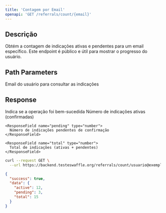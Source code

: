 ```yaml
---
title: 'Contagem por Email'
openapi: 'GET /referrals/count/{email}'
---
```


## Descrição

Obtém a contagem de indicações ativas e pendentes para um email específico. Este endpoint é público e útil para mostrar o progresso do usuário.

## Path Parameters

<ParamField path="email" type="string" required>
  Email do usuário para consultar as indicações
</ParamField>

## Response

<ResponseField name="success" type="boolean">
  Indica se a operação foi bem-sucedida
</ResponseField>

<ResponseField name="data" type="object">
  <Expandable title="properties">
    <ResponseField name="active" type="number">
      Número de indicações ativas (confirmadas)
    </ResponseField>

    <ResponseField name="pending" type="number">
      Número de indicações pendentes de confirmação
    </ResponseField>

    <ResponseField name="total" type="number">
      Total de indicações (ativas + pendentes)
    </ResponseField>
  </Expandable>
</ResponseField>

<RequestExample>

```bash
curl --request GET \
  --url https://backend.testeswaffle.org/referrals/count/usuario@exemplo.com
```

</RequestExample>

<ResponseExample>

```json
{
  "success": true,
  "data": {
    "active": 12,
    "pending": 3,
    "total": 15
  }
}
```

</ResponseExample>
